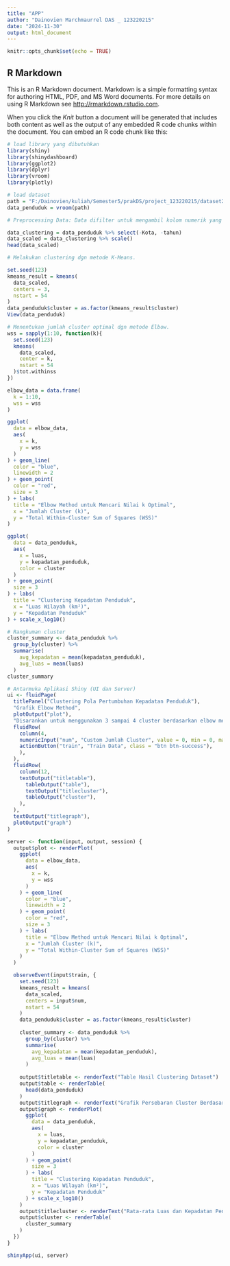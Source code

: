 ```yaml
---
title: "APP"
author: "Dainovien Marchmaurrel DAS _ 123220215"
date: "2024-11-30"
output: html_document
---
```

```r
knitr::opts_chunk$set(echo = TRUE)
```

## R Markdown

This is an R Markdown document. Markdown is a simple formatting syntax for authoring HTML, PDF, and MS Word documents. For more details on using R Markdown see <http://rmarkdown.rstudio.com>.

When you click the *Knit* button a document will be generated that includes both content as well as the output of any embedded R code chunks within the document. You can embed an R code chunk like this:

```r
# load library yang dibutuhkan 
library(shiny)
library(shinydashboard)
library(ggplot2)
library(dplyr)
library(vroom)
library(plotly)
```

```r
# load dataset
path = "F:/Dainovien/kuliah/Semester5/prakDS/project_123220215/dataset2.csv" 
data_penduduk = vroom(path)
```

```r
# Preprocessing Data: Data difilter untuk mengambil kolom numerik yang relevan (luas wilayah dan kepadatan penduduk), kemudian diskalakan menggunakan fungsi scale() agar nilai-nilai dalam data setara.

data_clustering = data_penduduk %>% select(-Kota, -tahun)
data_scaled = data_clustering %>% scale()
head(data_scaled)
```

```r
# Melakukan clustering dgn metode K-Means.

set.seed(123)
kmeans_result = kmeans(
  data_scaled,
  centers = 3, 
  nstart = 54 
)
data_penduduk$cluster = as.factor(kmeans_result$cluster)
View(data_penduduk)


```

```r
# Menentukan jumlah cluster optimal dgn metode Elbow.
wss = sapply(1:10, function(k){
  set.seed(123)
  kmeans(
    data_scaled,
    center = k,
    nstart = 54
  )$tot.withinss
})

elbow_data = data.frame(
  k = 1:10,
  wss = wss
)

ggplot(
  data = elbow_data,
  aes(
    x = k,
    y = wss
  )
) + geom_line(
  color = "blue",
  linewidth = 2
) + geom_point(
  color = "red",
  size = 3
) + labs(
  title = "Elbow Method untuk Mencari Nilai k Optimal",
  x = "Jumlah Cluster (k)",
  y = "Total Within-Cluster Sum of Squares (WSS)"
)

```
```r
ggplot(
  data = data_penduduk,
  aes(
    x = luas,
    y = kepadatan_penduduk,
    color = cluster
  )
) + geom_point(
  size = 3
) + labs(
  title = "Clustering Kepadatan Penduduk",
  x = "Luas Wilayah (km²)",
  y = "Kepadatan Penduduk"
) + scale_x_log10()

```


```r
# Rangkuman cluster
cluster_summary <- data_penduduk %>%
  group_by(cluster) %>%
  summarise(
    avg_kepadatan = mean(kepadatan_penduduk),
    avg_luas = mean(luas)
  )
cluster_summary
```

```r
# Antarmuka Aplikasi Shiny (UI dan Server)
ui <- fluidPage(
  titlePanel("Clustering Pola Pertumbuhan Kepadatan Penduduk"),
  "Grafik Elbow Method",
  plotOutput("plot"),
  "Disarankan untuk menggunakan 3 sampai 4 cluster berdasarkan elbow method diatas",
  fluidRow(
    column(4,
    numericInput("num", "Custom Jumlah Cluster", value = 0, min = 0, max = 10),
    actionButton("train", "Train Data", class = "btn btn-success"),
    ),
  ),
  fluidRow( 
    column(12,
    textOutput("titletable"),
      tableOutput("table"),
      textOutput("titlecluster"),
      tableOutput("cluster"),
    ),
  ),
  textOutput("titlegraph"),
  plotOutput("graph")
)

server <- function(input, output, session) {
  output$plot <- renderPlot(
    ggplot(
      data = elbow_data,
      aes(
        x = k,
        y = wss
      )
    ) + geom_line(
      color = "blue",
      linewidth = 2
    ) + geom_point(
      color = "red",
      size = 3
    ) + labs(
      title = "Elbow Method untuk Mencari Nilai k Optimal",
      x = "Jumlah Cluster (k)",
      y = "Total Within-Cluster Sum of Squares (WSS)"
    )
  )

  observeEvent(input$train, {
    set.seed(123)
    kmeans_result = kmeans(
      data_scaled,
      centers = input$num,
      nstart = 54
    )
    data_penduduk$cluster = as.factor(kmeans_result$cluster)
    
    cluster_summary <- data_penduduk %>%
      group_by(cluster) %>%
      summarise(
        avg_kepadatan = mean(kepadatan_penduduk),
        avg_luas = mean(luas)
      )
    
    output$titletable <- renderText("Table Hasil Clustering Dataset")
    output$table <- renderTable(
      head(data_penduduk)
    )
    output$titlegraph <- renderText("Grafik Persebaran Cluster Berdasarkan Luas dan Kepadatan Penduduk")
    output$graph <- renderPlot(
      ggplot(
        data = data_penduduk,
        aes(
          x = luas,
          y = kepadatan_penduduk,
          color = cluster
        )
      ) + geom_point(
        size = 3
      ) + labs(
        title = "Clustering Kepadatan Penduduk",
        x = "Luas Wilayah (km²)",
        y = "Kepadatan Penduduk"
      ) + scale_x_log10()
    )
    output$titlecluster <- renderText("Rata-rata Luas dan Kepadatan Penduduk untuk Setiap Cluster")
    output$cluster <- renderTable(
      cluster_summary
    )
  })
}

shinyApp(ui, server)

```

